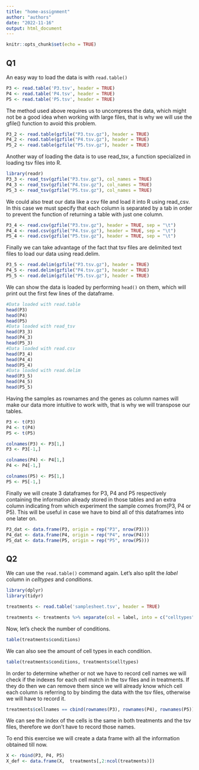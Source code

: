 ```yaml
---
title: "home-assignment"
author: "authors"
date: "2022-11-16"
output: html_document
---
```


```r
knitr::opts_chunk$set(echo = TRUE)
```

## Q1

An easy way to load the data is with `read.table()`

```r
P3 <- read.table('P3.tsv', header = TRUE)
P4 <- read.table('P4.tsv', header = TRUE)
P5 <- read.table('P5.tsv', header = TRUE)
```

The method used above requires us to uncompress the data, which might not be a good idea when working with large files, that is why we will use the gfile() function to avoid this problem.

```r
P3_2 <- read.table(gzfile("P3.tsv.gz"), header = TRUE)
P4_2 <- read.table(gzfile("P4.tsv.gz"), header = TRUE)
P5_2 <- read.table(gzfile("P5.tsv.gz"), header = TRUE)
```

Another way of loading the data is to use read_tsv, a function specialized in loading tsv files into R.

```r
library(readr)
P3_3 <- read_tsv(gzfile("P3.tsv.gz"), col_names = TRUE)
P4_3 <- read_tsv(gzfile("P4.tsv.gz"), col_names = TRUE)
P5_3 <- read_tsv(gzfile("P5.tsv.gz"), col_names = TRUE)
```

We could also treat our data like a csv file and load it into R using read_csv. In this case we must specify that each column is separated by a tab in order to prevent the function of returning a table with just one column.

```r
P3_4 <- read.csv(gzfile("P3.tsv.gz"), header = TRUE, sep = "\t")
P4_4 <- read.csv(gzfile("P4.tsv.gz"), header = TRUE, sep = "\t")
P5_4 <- read.csv(gzfile("P5.tsv.gz"), header = TRUE, sep = "\t")
```

Finally we can take advantage of the fact that tsv files are delimited text files to load our data using read.delim.

```r
P3_5 <- read.delim(gzfile("P3.tsv.gz"), header = TRUE)
P4_5 <- read.delim(gzfile("P4.tsv.gz"), header = TRUE)
P5_5 <- read.delim(gzfile("P5.tsv.gz"), header = TRUE)
```

We can show the data is loaded by performing `head()` on them, which will print out the first few lines of the dataframe.

```r
#Data loaded with read.table
head(P3)
head(P4)
head(P5)
#Data loaded with read_tsv
head(P3_3)
head(P4_3)
head(P5_3)
#Data loaded with read.csv
head(P3_4)
head(P4_4)
head(P5_4)
#Data loaded with read.delim
head(P3_5)
head(P4_5)
head(P5_5)
```

Having the samples as rownames and the genes as column names will make our data more intuitive to work with, that is why we will transpose our tables.

```r
P3 <- t(P3)
P4 <- t(P4)
P5 <- t(P5)

colnames(P3) <- P3[1,]
P3 <- P3[-1,]

colnames(P4) <- P4[1,]
P4 <- P4[-1,]

colnames(P5) <- P5[1,]
P5 <- P5[-1,]
```

Finally we will create 3 dataframes for P3, P4 and P5 respectively containing the information already stored in those tables and an extra column indicating from which experiment the sample comes from(P3, P4 or P5). This will be useful in case we have to bind all of this dataframes into one later on.

```r
P3_dat <- data.frame(P3, origin = rep("P3", nrow(P3)))
P4_dat <- data.frame(P4, origin = rep("P4", nrow(P4)))
P5_dat <- data.frame(P5, origin = rep("P5", nrow(P5)))
```

## Q2

We can use the `read.table()` command again. Let's also split the *label* column in *celltypes* and *conditions*.

```r
library(dplyr)
library(tidyr)
```

```r
treatments <- read.table('samplesheet.tsv', header = TRUE)

treatments <- treatments %>% separate(col = label, into = c("celltypes", "conditions"), sep = "\\+")
```

Now, let's check the number of conditions. 

```r
table(treatments$conditions)
```

We can also see the amount of cell types in each condition.

```r
table(treatments$conditions, treatments$celltypes)
```

In order to determine whether or not we have to record cell names we will check if the indexes for each cell match in the tsv files and in treatments. If they do then we can remove them since we will already know which cell each column is referring to by bindimg the data with the tsv files, otherwise we will have to record it.

```r
treatments$cellnames == cbind(rownames(P3), rownames(P4), rownames(P5))
```

We can see the index of the cells is the same in both treatments and the tsv files, therefore we don't have to record those names.

To end this exercise we will create a data frame with all the information obtained till now.

```r
X <- rbind(P3, P4, P5)
X_def <- data.frame(X,  treatments[,2:ncol(treatments)])
```